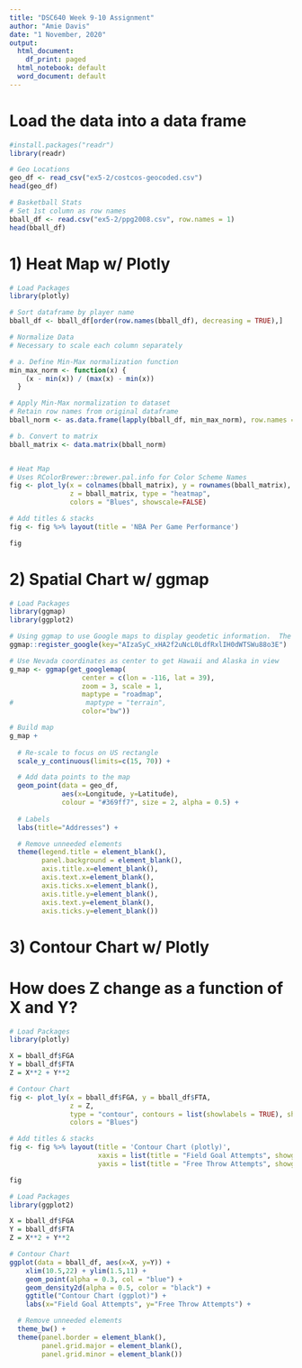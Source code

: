 ---
title: "DSC640 Week 9-10 Assignment"
author: "Amie Davis"
date: "1 November, 2020"
output:
  html_document:
    df_print: paged
  html_notebook: default
  word_document: default
---

# Load the data into a data frame
```{r}
#install.packages("readr")
library(readr)

# Geo Locations
geo_df <- read_csv("ex5-2/costcos-geocoded.csv")
head(geo_df)

# Basketball Stats
# Set 1st column as row names
bball_df <- read.csv("ex5-2/ppg2008.csv", row.names = 1)
head(bball_df)
```

# 1) Heat Map w/ Plotly
```{r}
# Load Packages
library(plotly)

# Sort dataframe by player name
bball_df <- bball_df[order(row.names(bball_df), decreasing = TRUE),]

# Normalize Data
# Necessary to scale each column separately

# a. Define Min-Max normalization function
min_max_norm <- function(x) {
    (x - min(x)) / (max(x) - min(x))
  }

# Apply Min-Max normalization to dataset
# Retain row names from original dataframe
bball_norm <- as.data.frame(lapply(bball_df, min_max_norm), row.names = row.names(bball_df))

# b. Convert to matrix
bball_matrix <- data.matrix(bball_norm)


# Heat Map
# Uses RColorBrewer::brewer.pal.info for Color Scheme Names
fig <- plot_ly(x = colnames(bball_matrix), y = rownames(bball_matrix),
               z = bball_matrix, type = "heatmap",
               colors = "Blues", showscale=FALSE)

# Add titles & stacks
fig <- fig %>% layout(title = 'NBA Per Game Performance')

fig
```

# 2) Spatial Chart w/ ggmap
```{r goog, include=FALSE}
# Load Packages
library(ggmap)
library(ggplot2)

# Using ggmap to use Google maps to display geodetic information.  The API key is passed, but is hidden from Markdown.
ggmap::register_google(key="AIzaSyC_xHA2f2uNcL0LdfRxlIH0dWTSWu88o3E")
```

```{r, message=FALSE}
# Use Nevada coordinates as center to get Hawaii and Alaska in view
g_map <- ggmap(get_googlemap(
                  center = c(lon = -116, lat = 39),
                  zoom = 3, scale = 1,
                  maptype = "roadmap",
#                  maptype = "terrain",
                  color="bw"))

# Build map
g_map + 
  
  # Re-scale to focus on US rectangle
  scale_y_continuous(limits=c(15, 70)) +

  # Add data points to the map
  geom_point(data = geo_df, 
             aes(x=Longitude, y=Latitude),
             colour = "#369ff7", size = 2, alpha = 0.5) +
  
  # Labels
  labs(title="Addresses") +

  # Remove unneeded elements
  theme(legend.title = element_blank(),
        panel.background = element_blank(),
        axis.title.x=element_blank(),
        axis.text.x=element_blank(),
        axis.ticks.x=element_blank(),
        axis.title.y=element_blank(),
        axis.text.y=element_blank(),
        axis.ticks.y=element_blank())
```

# 3) Contour Chart w/ Plotly
# How does Z change as a function of X and Y? 
```{r}
# Load Packages
library(plotly)

X = bball_df$FGA
Y = bball_df$FTA
Z = X**2 + Y**2

# Contour Chart
fig <- plot_ly(x = bball_df$FGA, y = bball_df$FTA,
               z = Z,
               type = "contour", contours = list(showlabels = TRUE), showscale=FALSE,
               colors = "Blues")

# Add titles & stacks
fig <- fig %>% layout(title = 'Contour Chart (plotly)',
                      xaxis = list(title = "Field Goal Attempts", showgrid = FALSE),
                      yaxis = list(title = "Free Throw Attempts", showgrid = FALSE))

fig
```

```{r message=FALSE}
# Load Packages
library(ggplot2)

X = bball_df$FGA
Y = bball_df$FTA
Z = X**2 + Y**2

# Contour Chart
ggplot(data = bball_df, aes(x=X, y=Y)) +
    xlim(10.5,22) + ylim(1.5,11) +
    geom_point(alpha = 0.3, col = "blue") +
    geom_density2d(alpha = 0.5, color = "black") +
    ggtitle("Contour Chart (ggplot)") +
    labs(x="Field Goal Attempts", y="Free Throw Attempts") +

  # Remove unneeded elements
  theme_bw() +
  theme(panel.border = element_blank(), 
        panel.grid.major = element_blank(),
        panel.grid.minor = element_blank())
```
